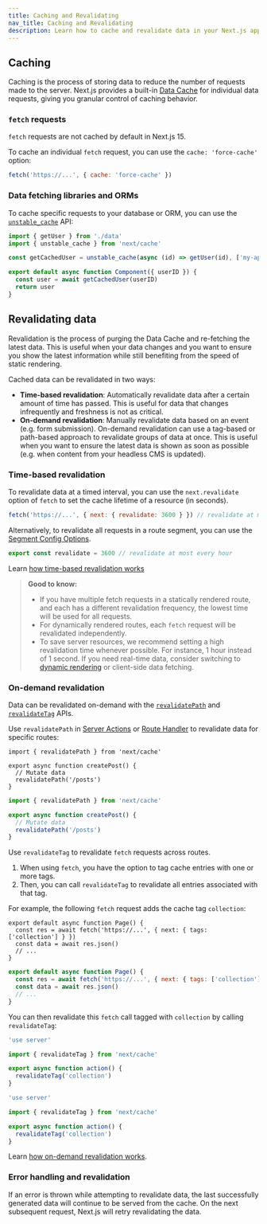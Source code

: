 ```yaml
---
title: Caching and Revalidating
nav_title: Caching and Revalidating
description: Learn how to cache and revalidate data in your Next.js application.
---
```


## Caching

Caching is the process of storing data to reduce the number of requests made to the server. Next.js provides a built-in [Data Cache](/docs/app/building-your-application/caching) for individual data requests, giving you granular control of caching behavior.

### `fetch` requests

`fetch` requests are not cached by default in Next.js 15.

To cache an individual `fetch` request, you can use the `cache: 'force-cache'` option:

```js
fetch('https://...', { cache: 'force-cache' })
```

### Data fetching libraries and ORMs

To cache specific requests to your database or ORM, you can use the [`unstable_cache`](/docs/app/api-reference/functions/unstable_cache) API:

```jsx
import { getUser } from './data'
import { unstable_cache } from 'next/cache'

const getCachedUser = unstable_cache(async (id) => getUser(id), ['my-app-user'])

export default async function Component({ userID }) {
  const user = await getCachedUser(userID)
  return user
}
```

## Revalidating data

Revalidation is the process of purging the Data Cache and re-fetching the latest data. This is useful when your data changes and you want to ensure you show the latest information while still benefiting from the speed of static rendering.

Cached data can be revalidated in two ways:

- **Time-based revalidation**: Automatically revalidate data after a certain amount of time has passed. This is useful for data that changes infrequently and freshness is not as critical.
- **On-demand revalidation**: Manually revalidate data based on an event (e.g. form submission). On-demand revalidation can use a tag-based or path-based approach to revalidate groups of data at once. This is useful when you want to ensure the latest data is shown as soon as possible (e.g. when content from your headless CMS is updated).

### Time-based revalidation

To revalidate data at a timed interval, you can use the `next.revalidate` option of `fetch` to set the cache lifetime of a resource (in seconds).

```js
fetch('https://...', { next: { revalidate: 3600 } }) // revalidate at most every hour
```

Alternatively, to revalidate all requests in a route segment, you can use the [Segment Config Options](/docs/app/api-reference/file-conventions/route-segment-config).

```jsx filename="layout.js | page.js"
export const revalidate = 3600 // revalidate at most every hour
```

Learn [how time-based revalidation works](/docs/app/building-your-application/caching#revalidating-1)

> **Good to know:**
>
> - If you have multiple fetch requests in a statically rendered route, and each has a different revalidation frequency, the lowest time will be used for all requests.
> - For dynamically rendered routes, each `fetch` request will be revalidated independently.
> - To save server resources, we recommend setting a high revalidation time whenever possible. For instance, 1 hour instead of 1 second. If you need real-time data, consider switching to [dynamic rendering](/docs/app/building-your-application/rendering/server-components#dynamic-rendering) or client-side data fetching.

### On-demand revalidation

Data can be revalidated on-demand with the [`revalidatePath`](/docs/app/api-reference/functions/revalidatePath) and [`revalidateTag`](/docs/app/api-reference/functions/revalidateTag) APIs.

Use `revalidatePath` in [Server Actions](/docs/app/building-your-application/data-fetching/server-actions-and-mutations) or [Route Handler](/docs/app/building-your-application/routing/route-handlers) to revalidate data for specific routes:

```tsx filename="@/app/actions.tsx switcher
import { revalidatePath } from 'next/cache'

export async function createPost() {
  // Mutate data
  revalidatePath('/posts')
}
```

```jsx filename="@/app/actions.js switcher
import { revalidatePath } from 'next/cache'

export async function createPost() {
  // Mutate data
  revalidatePath('/posts')
}
```

Use `revalidateTag` to revalidate `fetch` requests across routes.

1. When using `fetch`, you have the option to tag cache entries with one or more tags.
2. Then, you can call `revalidateTag` to revalidate all entries associated with that tag.

For example, the following `fetch` request adds the cache tag `collection`:

```tsx filename="app/page.tsx" switcher
export default async function Page() {
  const res = await fetch('https://...', { next: { tags: ['collection'] } })
  const data = await res.json()
  // ...
}
```

```jsx filename="app/page.js" switcher
export default async function Page() {
  const res = await fetch('https://...', { next: { tags: ['collection'] } })
  const data = await res.json()
  // ...
}
```

You can then revalidate this `fetch` call tagged with `collection` by calling `revalidateTag`:

```ts filename="@/app/actions.ts" switcher
'use server'

import { revalidateTag } from 'next/cache'

export async function action() {
  revalidateTag('collection')
}
```

```js filename="@/app/actions.js" switcher
'use server'

import { revalidateTag } from 'next/cache'

export async function action() {
  revalidateTag('collection')
}
```

Learn [how on-demand revalidation works](/docs/app/building-your-application/caching#on-demand-revalidation).

### Error handling and revalidation

If an error is thrown while attempting to revalidate data, the last successfully generated data will continue to be served from the cache. On the next subsequent request, Next.js will retry revalidating the data.
